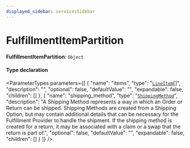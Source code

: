 ```yaml
---
displayed_sidebar: servicesSidebar
---
```



# FulfillmentItemPartition

 **FulfillmentItemPartition**: `Object`

#### Type declaration

<ParameterTypes parameters={[
  {
    "name": "items",
    "type": "[`LineItem`](../classes/LineItem.mdx)[]",
    "description": "",
    "optional": false,
    "defaultValue": "",
    "expandable": false,
    "children": []
  },
  {
    "name": "shipping_method",
    "type": "[`ShippingMethod`](../classes/ShippingMethod.mdx)",
    "description": "A Shipping Method represents a way in which an Order or Return can be shipped. Shipping Methods are created from a Shipping Option, but may contain additional details that can be necessary for the Fulfillment Provider to handle the shipment. If the shipping method is created for a return, it may be associated with a claim or a swap that the return is part of.",
    "optional": false,
    "defaultValue": "",
    "expandable": false,
    "children": []
  }
]} />
